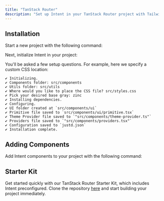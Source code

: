 ```yaml
---
title: "TanStack Router"
description: "Set up Intent in your TanStack Router project with Tailwind CSS using a simple and efficient installation process."
---
```


## Installation
Start a new project with the following command:
<Installation command='npx create-tsrouter-app@latest app --template file-router --tailwind' />

Next, initialize Intent in your project:
<Installation command='npx @intentui/cli@latest init --force' />

You'll be asked a few setup questions. For example, here we specify a custom CSS location:
```
✔ Initializing.
✔ Components folder: src/components
✔ Utils folder: src/utils
✔ Where would you like to place the CSS file? src/styles.css
✔ Pick your desired base gray: zinc
✔ Installing dependencies.
✔ Configuring.
✔ UI folder created at `src/components/ui`
✔ Primitive file saved to `src/components/ui/primitive.tsx`
✔ Theme Provider file saved to `"src/components/theme-provider.ts"`
✔ Providers file saved to `"src/components/providers.tsx"`
✔ Configuration saved to `justd.json`
✔ Installation complete.
```

## Adding Components
Add Intent components to your project with the following command:
<Installation command='npx @intentui/cli@latest add text-field button menu' />

## Starter Kit
Get started quickly with our TanStack Router Starter Kit, which includes Intent preconfigured. Clone the repository [here](https://github.com/intentuilabs/tanstack-router) and start building your project immediately.
